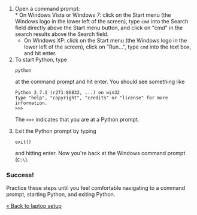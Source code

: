 <ol>
<li>Open a command prompt:<br />
* On Windows Vista or Windows 7: click on the Start menu (the Windows logo in the lower left of the screen), type <code>cmd</code> into the Search field directly above the Start menu button, and click on "cmd" in the search results above the Search field.
* On Windows XP: click on the Start menu (the Windows logo in the lower left of the screen), click on "Run...", type <code>cmd</code> into the text box, and hit enter.
<li>To start Python, type <pre>python</pre> at the command prompt and hit enter. You should see something like

<pre>
Python 2.7.1 (r271:86832, ...) on win32
Type "help", "copyright", "credits" or "license" for more information.
>>>
</pre>

The <code>>>></code> indicates that you are at a Python prompt.
</li>

<li>Exit the Python prompt by typing <pre>exit()</pre> and hitting enter. Now you're back at the Windows command prompt (<code>C:\</code>).</li>
</ol>

===Success!===

Practice these steps until you feel comfortable navigating to a command prompt, starting Python, and exiting Python.

[[laptop setup|&laquo; Back to laptop setup]]
